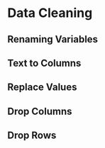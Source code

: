 # Data Cleaning

## Renaming Variables

## Text to Columns

## Replace Values

## Drop Columns

## Drop Rows